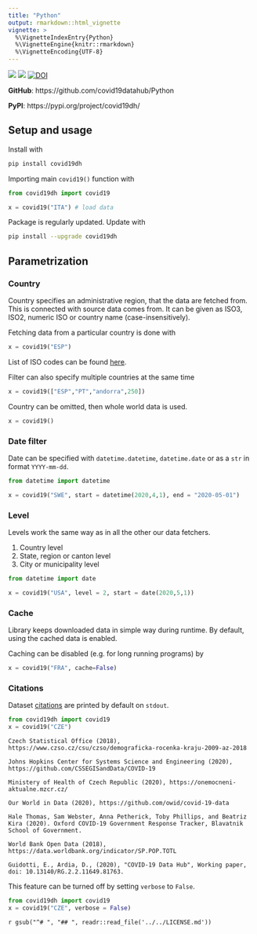 ```yaml
---
title: "Python"
output: rmarkdown::html_vignette
vignette: >
  %\VignetteIndexEntry{Python}
  %\VignetteEngine{knitr::rmarkdown}
  %\VignetteEncoding{UTF-8}
---
```


[![](https://img.shields.io/pypi/v/covid19dh.svg?color=brightgreen)](https://pypi.org/pypi/covid19dh/) [![](https://img.shields.io/pypi/dm/covid19dh.svg?color=blue)](https://pypi.org/pypi/covid19dh/) [![DOI](https://joss.theoj.org/papers/10.21105/joss.02376/status.svg)](https://doi.org/10.21105/joss.02376)

__GitHub__: https://github.com/covid19datahub/Python

__PyPI__: https://pypi.org/project/covid19dh/

## Setup and usage

Install with

```python
pip install covid19dh
```

Importing main `covid19()` function with 

```python
from covid19dh import covid19

x = covid19("ITA") # load data
```

Package is regularly updated. Update with

```bash
pip install --upgrade covid19dh
```

## Parametrization

### Country

Country specifies an administrative region, that the data are fetched from.
This is connected with source data comes from. It can be given as
ISO3, ISO2, numeric ISO or country name (case-insensitively). 

Fetching data from a particular country is done with

```python
x = covid19("ESP")
```

List of ISO codes can be found [here](https://github.com/covid19datahub/COVID19/blob/master/inst/extdata/src.csv).

Filter can also specify multiple countries at the same time

```python
x = covid19(["ESP","PT","andorra",250])
```

Country can be omitted, then whole world data is used.

```python
x = covid19()
```

### Date filter

Date can be specified with `datetime.datetime`, `datetime.date`
or as a `str` in format `YYYY-mm-dd`.

```python
from datetime import datetime

x = covid19("SWE", start = datetime(2020,4,1), end = "2020-05-01")
```

### Level

Levels work the same way as in all the other our data fetchers.

1. Country level
2. State, region or canton level
3. City or municipality level

```python
from datetime import date

x = covid19("USA", level = 2, start = date(2020,5,1))
```

### Cache

Library keeps downloaded data in simple way during runtime. By default, using the cached data is enabled.

Caching can be disabled (e.g. for long running programs) by

```python
x = covid19("FRA", cache=False)
```

### Citations

Dataset [citations](https://github.com/covid19datahub/COVID19/blob/master/inst/extdata/src.csv) are printed by default on `stdout`.

``` python
from covid19dh import covid19
x = covid19("CZE") 
```

```
Czech Statistical Office (2018), https://www.czso.cz/csu/czso/demograficka-rocenka-kraju-2009-az-2018

Johns Hopkins Center for Systems Science and Engineering (2020), https://github.com/CSSEGISandData/COVID-19

Ministery of Health of Czech Republic (2020), https://onemocneni-aktualne.mzcr.cz/

Our World in Data (2020), https://github.com/owid/covid-19-data

Hale Thomas, Sam Webster, Anna Petherick, Toby Phillips, and Beatriz Kira (2020). Oxford COVID-19 Government Response Tracker, Blavatnik School of Government.

World Bank Open Data (2018), https://data.worldbank.org/indicator/SP.POP.TOTL

Guidotti, E., Ardia, D., (2020), "COVID-19 Data Hub", Working paper, doi: 10.13140/RG.2.2.11649.81763.
```

This feature can be turned off by setting `verbose` to `False`.

``` python
from covid19dh import covid19
x = covid19("CZE", verbose = False) 
```



`r gsub("^# ", "## ", readr::read_file('../../LICENSE.md'))`
